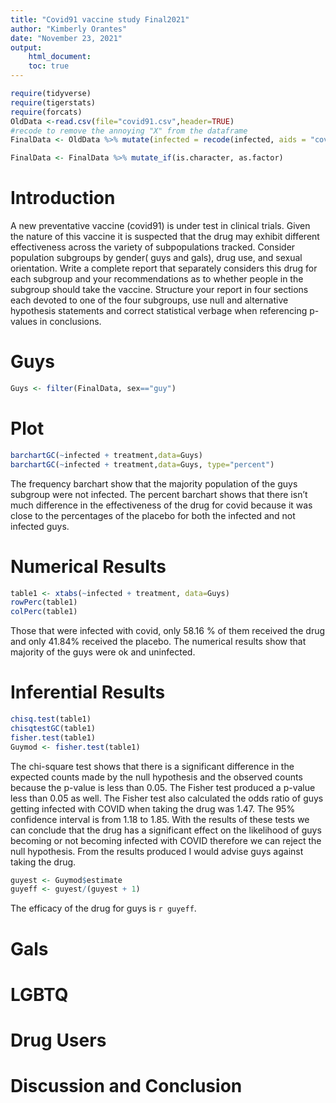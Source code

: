 ```yaml
---
title: "Covid91 vaccine study Final2021"
author: "Kimberly Orantes"
date: "November 23, 2021"
output: 
    html_document:
    toc: true
---
```


```r
require(tidyverse)
require(tigerstats)
require(forcats)
OldData <-read.csv(file="covid91.csv",header=TRUE)
#recode to remove the annoying "X" from the dataframe
FinalData <- OldData %>% mutate(infected = recode(infected, aids = "covid", none = "OK" )) %>% select(-one_of("X"))

FinalData <- FinalData %>% mutate_if(is.character, as.factor) 
```

# Introduction

A new  preventative vaccine (covid91) is under test in clinical trials. Given the nature of this vaccine it is suspected that the drug may exhibit different effectiveness across the variety of subpopulations tracked. Consider population subgroups by gender( guys and gals), drug use, and sexual orientation. Write a complete report that separately considers this drug for each subgroup and your recommendations as to whether people in the subgroup should take the vaccine. Structure your report in four sections each devoted to one of the four subgroups, use null and alternative hypothesis statements and correct statistical verbage when referencing p-values in conclusions.

# Guys

```r
Guys <- filter(FinalData, sex=="guy")
```

# Plot
```r
barchartGC(~infected + treatment,data=Guys)
barchartGC(~infected + treatment,data=Guys, type="percent")

```

The frequency barchart show that the majority population of the guys subgroup were not infected. The percent barchart shows that there isn't much difference in the effectiveness of the drug for covid because it was close to the percentages of the placebo for both the infected and not infected guys.    
   
# Numerical Results

```r
table1 <- xtabs(~infected + treatment, data=Guys)
rowPerc(table1)
colPerc(table1)
```

Those that were infected with covid, only 58.16 % of them received the drug and only 41.84% received the placebo. The numerical results show that majority of the guys were ok and uninfected.     
    
# Inferential Results

```r
chisq.test(table1)
chisqtestGC(table1)
fisher.test(table1)
Guymod <- fisher.test(table1)
```

The chi-square test shows that there is a significant difference in the expected counts made by the null hypothesis and the observed counts because the p-value is less than 0.05. The Fisher test produced a p-value less than 0.05 as well. The Fisher test also calculated the odds ratio of guys getting infected with COVID when taking the drug was 1.47. The 95% confidence interval is from 1.18 to 1.85. With the results of these tests we can conclude that the drug has a significant effect on the likelihood of guys becoming or not becoming infected with COVID therefore we can reject the null hypothesis. From the results produced I would advise guys against taking the drug.   
```r
guyest <- Guymod$estimate
guyeff <- guyest/(guyest + 1)
```

The efficacy of the drug for guys is `r guyeff`.  
   
   
# Gals


# LGBTQ


# Drug Users

# Discussion and Conclusion
